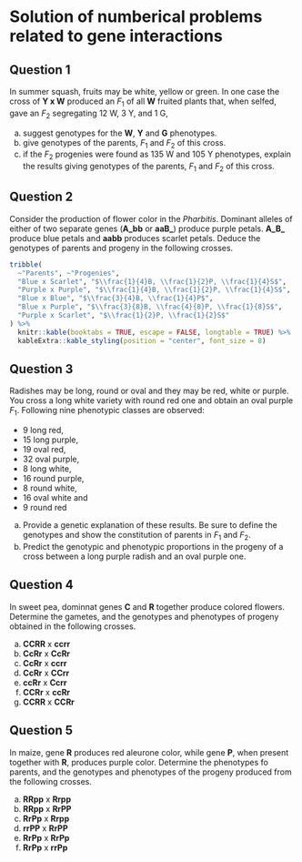 # Solution of numberical problems related to gene interactions

## Question 1

In summer squash, fruits may be white, yellow or green. In one case the cross of **Y x W** produced an $F_1$ of all **W** fruited plants that, when selfed, gave an $F_2$ segregating 12 W, 3 Y, and 1 G,

(a) suggest genotypes for the **W**, **Y** and **G** phenotypes.
(b) give genotypes of the parents, $F_1$ and $F_2$ of this cross.
(c) if the $F_2$ progenies were found as 135 W and 105 Y phenotypes, explain the results giving genotypes of the parents, $F_1$ and $F_2$ of this cross.

## Question 2

Consider the production of flower color in the *Pharbitis*. Dominant alleles of either of two separate genes (**A_bb** or **aaB_**) produce purple petals. **A_B_** produce blue petals and **aabb** produces scarlet petals. Deduce the genotypes of parents and progeny in the following crosses.

```r
tribble(
  ~"Parents", ~"Progenies",
  "Blue x Scarlet", "$\\frac{1}{4}B, \\frac{1}{2}P, \\frac{1}{4}S$",
  "Purple x Purple", "$\\frac{1}{4}B, \\frac{1}{2}P, \\frac{1}{4}S$",
  "Blue x Blue", "$\\frac{3}{4}B, \\frac{1}{4}P$",
  "Blue x Purple", "$\\frac{3}{8}B, \\frac{4}{8}P, \\frac{1}{8}S$",
  "Purple x Scarlet", "$\\frac{1}{2}P, \\frac{1}{2}S$"
) %>% 
  knitr::kable(booktabs = TRUE, escape = FALSE, longtable = TRUE) %>% 
  kableExtra::kable_styling(position = "center", font_size = 8)
```


## Question 3

Radishes may be long, round or oval and they may be red, white or purple. You cross a long white variety with round red one and obtain an oval purple $F_1$. Following nine phenotypic classes are observed:

- 9 long red,
- 15 long purple,
- 19 oval red,
- 32 oval purple,
- 8 long white,
- 16 round purple,
- 8 round white,
- 16 oval white and
- 9 round red

(a) Provide a genetic explanation of these results. Be sure to define the genotypes and show the constitution of parents in $F_1$ and $F_2$.
(b) Predict the genotypic and phenotypic proportions in the progeny of a cross between a long purple radish and an oval purple one.

## Question 4

In sweet pea, dominnat genes **C** and **R** together produce colored flowers. Determine the gametes, and the genotypes and phenotypes of progeny obtained in the following crosses.

(a) **CCRR** x **ccrr**
(b) **CcRr** x **CcRr**
(c) **CcRr** x **ccrr**
(d) **CcRr** x **CCrr**
(e) **ccRr** x **Ccrr**
(f) **CCRr** x **ccRr**
(g) **CCRR** x **CCRr**

## Question 5

In maize, gene **R** produces red aleurone color, while gene **P**, when present together with **R**, produces purple color. Determine the phenotypes fo parents, and the genotypes and phenotypes of the progeny produced from the following crosses.

(a) **RRpp** x **Rrpp**
(b) **RRpp** x **RrPP**
(c) **RrPp** x **Rrpp**
(d) **rrPP** x **RrPP**
(e) **RrPp** x **RrPp**
(f) **RrPp** x **rrPp**
